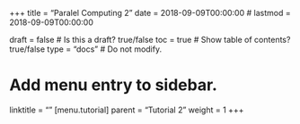 +++
title = "Paralel Computing 2"
date = 2018-09-09T00:00:00
# lastmod = 2018-09-09T00:00:00

draft = false  # Is this a draft? true/false
toc = true  # Show table of contents? true/false
type = "docs"  # Do not modify.

# Add menu entry to sidebar.
linktitle = ""
[menu.tutorial]
parent = "Tutorial 2"
weight = 1
+++

